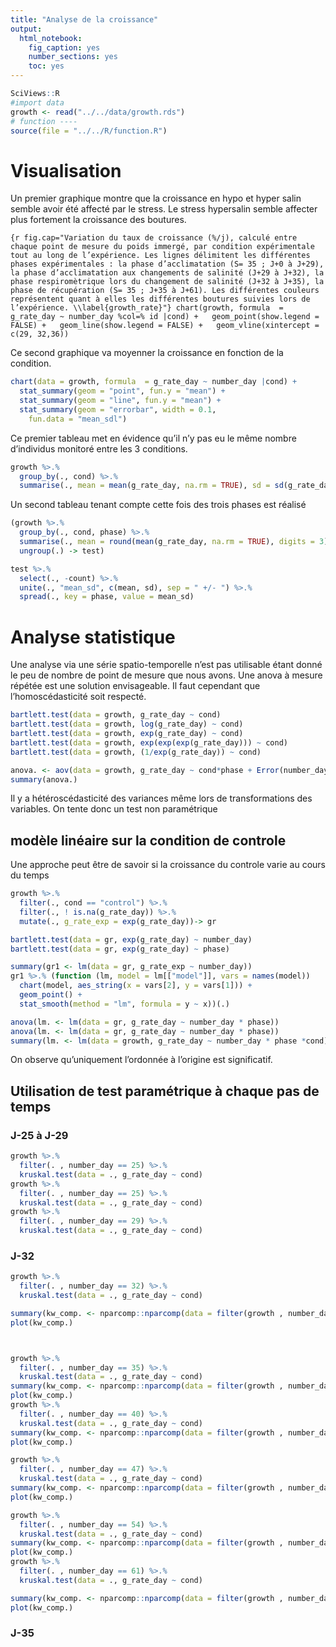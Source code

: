 ```yaml
---
title: "Analyse de la croissance"
output: 
  html_notebook: 
    fig_caption: yes
    number_sections: yes
    toc: yes
---
```




```r
SciViews::R
#import data
growth <- read("../../data/growth.rds")
# function ----
source(file = "../../R/function.R")
```

# Visualisation

Un premier graphique montre que la croissance en hypo et hyper salin semble avoir été affecté par le stress. Le stress hypersalin semble affecter plus fortement la croissance des boutures. 

```{r fig.cap="Variation du taux de croissance (%/j), calculé entre chaque point de mesure du poids immergé, par condition expérimentale tout au long de l’expérience. Les lignes délimitent les différentes phases expérimentales : la phase d’acclimatation (S= 35 ; J+0 à J+29), la phase d’acclimatation aux changements de salinité (J+29 à J+32), la phase respiromètrique lors du changement de salinité (J+32 à J+35), la phase de récupération (S= 35 ; J+35 à J+61). Les différentes couleurs représentent quant à elles les différentes boutures suivies lors de l’expérience. \\label{growth_rate}"}
chart(growth, formula  = g_rate_day ~ number_day %col=% id |cond) +
  geom_point(show.legend = FALSE) +
  geom_line(show.legend = FALSE) +
  geom_vline(xintercept = c(29, 32,36))
```

Ce second graphique va moyenner la croissance en fonction de la condition.

```r
chart(data = growth, formula  = g_rate_day ~ number_day |cond) +
  stat_summary(geom = "point", fun.y = "mean") +
  stat_summary(geom = "line", fun.y = "mean") +
  stat_summary(geom = "errorbar", width = 0.1,
    fun.data = "mean_sdl")
```

Ce premier tableau met en évidence qu'il n'y pas eu le même nombre d'individus monitoré entre les 3 conditions.

```r
growth %>.%
  group_by(., cond) %>.%
  summarise(., mean = mean(g_rate_day, na.rm = TRUE), sd = sd(g_rate_day, na.rm = TRUE), count = sum(!is.na(g_rate_day)))
```
Un second tableau tenant compte cette fois des trois phases est réalisé
```r
(growth %>.%
  group_by(., cond, phase) %>.%
  summarise(., mean = round(mean(g_rate_day, na.rm = TRUE), digits = 3), sd = round(sd(g_rate_day, na.rm = TRUE), digits = 3), count = sum(!is.na(g_rate_day))) %>.%
  ungroup(.) -> test)
```

```r
test %>.%
  select(., -count) %>.%
  unite(., "mean_sd", c(mean, sd), sep = " +/- ") %>.%
  spread(., key = phase, value = mean_sd) 
```

# Analyse statistique 

Une analyse via une série spatio-temporelle n'est pas utilisable étant donné le peu de nombre de point de mesure que nous avons. Une anova à mesure répétée est une solution envisageable. Il faut cependant que l'homoscédasticité soit respecté. 

```r
bartlett.test(data = growth, g_rate_day ~ cond)
bartlett.test(data = growth, log(g_rate_day) ~ cond)
bartlett.test(data = growth, exp(g_rate_day) ~ cond)
bartlett.test(data = growth, exp(exp(exp(g_rate_day))) ~ cond)
bartlett.test(data = growth, (1/exp(g_rate_day)) ~ cond)
```

```r
anova. <- aov(data = growth, g_rate_day ~ cond*phase + Error(number_day/cond))
summary(anova.)
```

Il y a hétéroscédasticité des variances même lors de transformations des variables. On tente donc un test non paramétrique 

## modèle linéaire sur la condition de controle 

Une approche peut être de savoir si la croissance du controle varie au cours du temps

```r
growth %>.%
  filter(., cond == "control") %>.%
  filter(., ! is.na(g_rate_day)) %>.%
  mutate(., g_rate_exp = exp(g_rate_day))-> gr

bartlett.test(data = gr, exp(g_rate_day) ~ number_day)
bartlett.test(data = gr, exp(g_rate_day) ~ phase)

summary(gr1 <- lm(data = gr, g_rate_exp ~ number_day))
gr1 %>.% (function (lm, model = lm[["model"]], vars = names(model))
  chart(model, aes_string(x = vars[2], y = vars[1])) +
  geom_point() +
  stat_smooth(method = "lm", formula = y ~ x))(.)

anova(lm. <- lm(data = gr, g_rate_day ~ number_day * phase))
anova(lm. <- lm(data = gr, g_rate_day ~ number_day * phase))
summary(lm. <- lm(data = growth, g_rate_day ~ number_day * phase *cond))
```

On observe qu'uniquement l'ordonnée à l'origine est significatif.

## Utilisation de test paramétrique à chaque pas de temps 

### J-25 à J-29

```r
growth %>.%
  filter(. , number_day == 25) %>.%
  kruskal.test(data = ., g_rate_day ~ cond)
growth %>.%
  filter(. , number_day == 25) %>.%
  kruskal.test(data = ., g_rate_day ~ cond)
growth %>.%
  filter(. , number_day == 29) %>.%
  kruskal.test(data = ., g_rate_day ~ cond)
```

### J-32

```r
growth %>.%
  filter(. , number_day == 32) %>.%
  kruskal.test(data = ., g_rate_day ~ cond)

summary(kw_comp. <- nparcomp::nparcomp(data = filter(growth , number_day == 32), g_rate_day ~ cond))
plot(kw_comp.)



growth %>.%
  filter(. , number_day == 35) %>.%
  kruskal.test(data = ., g_rate_day ~ cond)
summary(kw_comp. <- nparcomp::nparcomp(data = filter(growth , number_day == 35), g_rate_day ~ cond))
plot(kw_comp.)
growth %>.%
  filter(. , number_day == 40) %>.%
  kruskal.test(data = ., g_rate_day ~ cond)
summary(kw_comp. <- nparcomp::nparcomp(data = filter(growth , number_day == 40), g_rate_day ~ cond))
plot(kw_comp.)

growth %>.%
  filter(. , number_day == 47) %>.%
  kruskal.test(data = ., g_rate_day ~ cond)
summary(kw_comp. <- nparcomp::nparcomp(data = filter(growth , number_day == 47), g_rate_day ~ cond))
plot(kw_comp.)

growth %>.%
  filter(. , number_day == 54) %>.%
  kruskal.test(data = ., g_rate_day ~ cond)
summary(kw_comp. <- nparcomp::nparcomp(data = filter(growth , number_day == 54), g_rate_day ~ cond))
plot(kw_comp.)
growth %>.%
  filter(. , number_day == 61) %>.%
  kruskal.test(data = ., g_rate_day ~ cond)

summary(kw_comp. <- nparcomp::nparcomp(data = filter(growth , number_day == 61), g_rate_day ~ cond))
plot(kw_comp.)

```

### J-35

